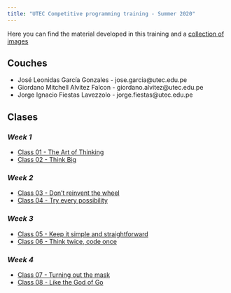 ```yaml
---
title: "UTEC Competitive programming training - Summer 2020"
---
```


Here you can find the material developed in this training and a [collection of
images](./gallery.html)

## **Couches**
- José Leonidas García Gonzales - jose.garcia@utec.edu.pe
- Giordano Mitchell Alvitez Falcon - giordano.alvitez@utec.edu.pe
- Jorge Ignacio Fiestas Lavezzolo - jorge.fiestas@utec.edu.pe

## **Clases**

### *Week 1*
- [Class 01 - The Art of Thinking](./class-01.html)
- [Class 02 - Think Big](./class-02.html)

### *Week 2*
- [Class 03 - Don't reinvent the wheel](./class-03.html)
- [Class 04 - Try every possibility](./class-04.html)

### *Week 3*
- [Class 05 - Keep it simple and straightforward](./class-05.html)
- [Class 06 - Think twice, code once](./class-06.html)

### *Week 4*
- [Class 07 - Turning out the mask](./class-07.html)
- [Class 08 - Like the God of Go](./class-08.html)
